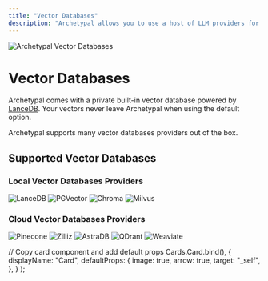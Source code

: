 ```yaml
---
title: "Vector Databases"
description: "Archetypal allows you to use a host of LLM providers for chatting and generative AI."
---
```



<Image
  src="/images/features/vector-databases/header-image.png"
  height={1080}
  width={1920}
  quality={100}
  alt="Archetypal Vector Databases"
/>

# Vector Databases

Archetypal comes with a private built-in vector database powered by [LanceDB](https://lancedb.com/). Your vectors never leave Archetypal when using the default option.

Archetypal supports many vector databases providers out of the box.

## Supported Vector Databases

### Local Vector Databases Providers

<Cards>
  <Card title="LanceDB (Built-in)" href="https://github.com/lancedb/lancedb"> 
    <Image
      src="/images/features/vector-databases/lancedb.png" 
      height={1080} 
      width={1920} 
      quality={100}
      alt="LanceDB"
    />
  </Card>

<Card title="PGVector" href="https://github.com/Mintplex-Labs/anything-llm/blob/master/server/utils/vectorDbProviders/pgvector/SETUP.md"> 
  <Image
    src="/images/features/vector-databases/pgvector.png" 
    height={1080} 
    width={1920} 
    quality={100}
    alt="PGVector"
  />
</Card>

<Card title="Chroma" href="https://github.com/chroma-core/chroma">
  <Image
    src="/images/features/vector-databases/chroma.png"
    height={1080}
    width={1920}
    quality={100}
    alt="Chroma"
  />
</Card>

  <Card title="Milvus" href="https://github.com/milvus-io/milvus"> 
    <Image
      src="/images/features/vector-databases/milvus.png" 
      height={1080} 
      width={1920}
      quality={100} 
      alt="Milvus"
    />
  </Card>
</Cards>

### Cloud Vector Databases Providers

<Cards>
  <Card title="Pinecone" href="https://www.pinecone.io/"> 
    <Image
      src="/images/features/vector-databases/pinecone.png" 
      height={1080} 
      width={1920} 
      quality={100}
      alt="Pinecone"
    />
  </Card>

<Card title="Zilliz" href="https://zilliz.com/">
  <Image
    src="/images/features/vector-databases/zilliz.png"
    height={1080}
    width={1920}
    quality={100}
    alt="Zilliz"
  />
</Card>

<Card title="AstraDB" href="https://www.datastax.com/">
  <Image
    src="/images/features/vector-databases/astra-db.png"
    height={1080}
    width={1920}
    quality={100}
    alt="AstraDB"
  />
</Card>

<Card title="QDrant" href="https://qdrant.tech/">
  <Image
    src="/images/features/vector-databases/qdrant.png"
    height={1080}
    width={1920}
    quality={100}
    alt="QDrant"
  />
</Card>

<Card title="Weaviate" href="https://weaviate.io/"> 
  <Image
    src="/images/features/vector-databases/weaviate.png" 
    height={1080} 
    width={1920} 
    quality={100}
    alt="Weaviate"
  />
</Card>
</Cards>

  // Copy card component and add default props
  Cards.Card.bind(),
  {
    displayName: "Card",
    defaultProps: {
      image: true,
      arrow: true,
      target: "_self",
    },
  }
);

<style global jsx>{`
  img {
    aspect-ratio: 16/9;
    object-fit: cover;
  }
`}</style>
